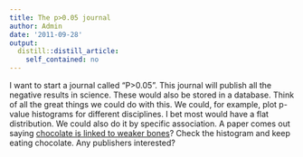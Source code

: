 ```yaml
---
title: The p>0.05 journal
author: Admin
date: '2011-09-28'
output:
  distill::distill_article:
    self_contained: no
---
```


I want to start a journal called &#8220;P>0.05&#8221;. This journal will publish all the negative results in science. These would also be stored in a database. Think of all the great things we could do with this. We could, for example, plot p-value histograms for different disciplines. I bet most would have a flat distribution. We could also do it by specific association. A paper comes out saying <a href="http://www.nhs.uk/news/2007/January08/Pages/Chocolatecausesweakbones.aspx" target="_blank">chocolate is linked to weaker bones</a>? Check the histogram and keep eating chocolate. Any publishers interested? 
